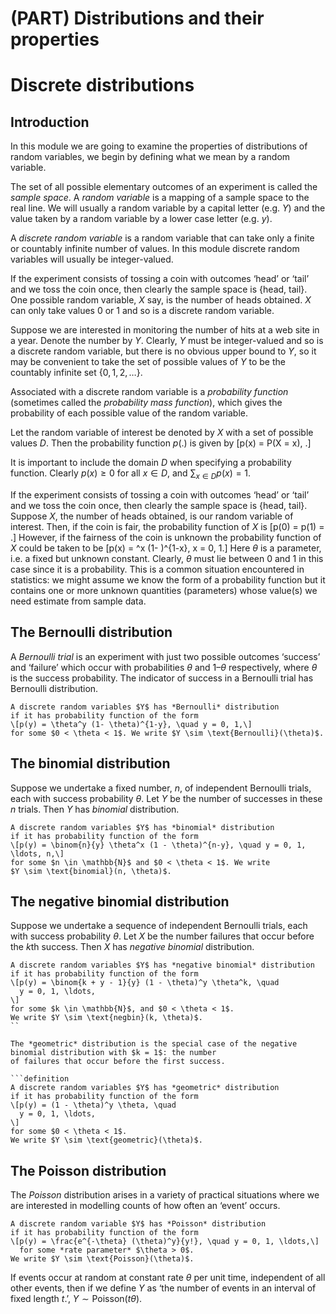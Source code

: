 # (PART) Distributions and their properties {-}

# Discrete distributions

## Introduction 

In this module we are going to examine the properties of 
distributions of random variables, we
begin by defining what we mean by a random variable.

The set of all possible elementary outcomes of an experiment is 
called the *sample space*.
A *random variable* is a mapping of a sample space to the real line.
We will usually a random variable by a capital letter 
(e.g. $Y$) and the value taken by a random
variable by a lower case letter (e.g. $y$).

A *discrete random variable* is a random variable that can 
take only a finite or countably infinite
number of values. 
In this module discrete random variables will usually be 
integer-valued.

If the experiment consists of tossing a coin with outcomes 
'head' or 'tail' and we toss the coin once,
then clearly the sample space is {head, tail}. One possible
random variable, $X$ say, is the number of
heads obtained. $X$ can only take values $0$ or $1$ and so is a 
discrete random variable.

Suppose we are interested in monitoring the number of hits at 
a web site in a year. Denote the
number by $Y$. Clearly, $Y$ must be integer-valued and so is a
discrete random variable, but there is no
obvious upper bound to $Y$, so it may be convenient to take the
set of possible values of $Y$ to be the
countably infinite set $\{0, 1, 2, \ldots \}$.

Associated with a discrete random variable is a *probability function* 
(sometimes called the
*probability mass function*), which gives the probability of each 
possible value of the random
variable.

Let the random variable of interest be denoted by $X$ with a set of 
possible values $D$. Then the
probability function $p(.)$ is given by
\[p(x) = P(X = x), \text{for $x \in D$}.\]

It is important to include the domain $D$ when specifying a 
probability function.
Clearly $p(x) \geq 0$ for all $x \in D$, and
$\sum_{x \in D} p(x) = 1$.

If the experiment consists of tossing a coin with outcomes 
'head' or 'tail' and we toss the coin once,
then clearly the sample space is \{head, tail\}. Suppose $X$, 
the number of heads obtained, is our
random variable of interest. 
Then, if the coin is fair, the probability function of $X$ is
\[p(0) = p(1) = \frac{1}{2}.\]
However, if the fairness of the coin is unknown the probability function of $X$ could be taken to be
\[p(x) = \theta^x (1- \theta)^{1-x}, \quad x = 0, 1.\]
Here $\theta$ is a parameter, i.e. a fixed but unknown constant. 
Clearly, $\theta$ must lie between 0 and 1 in
this case since it is a probability. 
This is a common situation encountered in statistics: we might
assume we know the form of a probability function but it contains 
one or more unknown quantities
(parameters) whose value(s) we need estimate from sample data.

## The Bernoulli distribution

A *Bernoulli trial* is an experiment with just two possible 
outcomes 'success' and 'failure' which
occur with probabilities $\theta$ and $1– \theta$ respectively, 
where $\theta$ is the success probability. The indicator of success
in a Bernoulli trial has Bernoulli distribution.

```definition
A discrete random variables $Y$ has *Bernoulli* distribution 
if it has probability function of the form
\[p(y) = \theta^y (1- \theta)^{1-y}, \quad y = 0, 1,\]
for some $0 < \theta < 1$. We write $Y \sim \text{Bernoulli}(\theta)$.
```

## The binomial distribution

Suppose we undertake a fixed number, $n$, of independent Bernoulli 
trials, each with success
probability $\theta$. Let $Y$ be the number of successes 
in these $n$ trials. Then $Y$ has *binomial*
distribution.

```definition
A discrete random variables $Y$ has *binomial* distribution 
if it has probability function of the form
\[p(y) = \binom{n}{y} \theta^x (1 - \theta)^{n-y}, \quad y = 0, 1, \ldots, n,\]
for some $n \in \mathbb{N}$ and $0 < \theta < 1$. We write
$Y \sim \text{binomial}(n, \theta)$.
```

## The negative binomial distribution

Suppose we undertake a sequence of independent Bernoulli trials, 
each with success probability $\theta$.
Let $X$ be the number failures that occur before the $k$th success.
Then $X$ has *negative binomial* distribution.
```definition
A discrete random variables $Y$ has *negative binomial* distribution 
if it has probability function of the form
\[p(y) = \binom{k + y - 1}{y} (1 - \theta)^y \theta^k, \quad
  y = 0, 1, \ldots,
\]
for some $k \in \mathbb{N}$, and $0 < \theta < 1$.
We write $Y \sim \text{negbin}(k, \theta)$.
``

The *geometric* distribution is the special case of the negative
binomial distribution with $k = 1$: the number
of failures that occur before the first success.

```definition
A discrete random variables $Y$ has *geometric* distribution 
if it has probability function of the form
\[p(y) = (1 - \theta)^y \theta, \quad
  y = 0, 1, \ldots,
\]
for some $0 < \theta < 1$.
We write $Y \sim \text{geometric}(\theta)$.
```

## The Poisson distribution {#poisson}

The *Poisson* distribution arises in a variety of practical situations 
where we are interested in modelling counts of how often
an 'event' occurs.

```definition
A discrete random variable $Y$ has *Poisson* distribution 
if it has probability function of the form
\[p(y) = \frac{e^{-\theta} (\theta)^y}{y!}, \quad y = 0, 1, \ldots,\]
  for some *rate parameter* $\theta > 0$.
We write $Y \sim \text{Poisson}(\theta)$.
```

If events occur at random at constant rate $\theta$ 
per unit time, independent of all other events, then
if we define $Y$ as 'the number of events in an interval of fixed length $t$.',
$Y \sim \text{Poisson}(t \theta)$.


